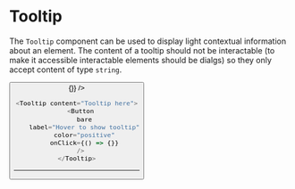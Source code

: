 
# Tooltip

The `Tooltip` component can be used to display light contextual information about an element. The content of a tooltip should not be interactable (to make it accessible interactable elements should be dialgs) so they only accept content of type `string`.

<Tooltip content="Tooltip here">
  <Button
    bare
    label="Hover to show tooltip"
    color="positive"
    onClick={() => {}}
  />
</Tooltip>

```js
<Tooltip content="Tooltip here">
  <Button
    bare
    label="Hover to show tooltip"
    color="positive"
    onClick={() => {}}
  />
</Tooltip>
```

---
